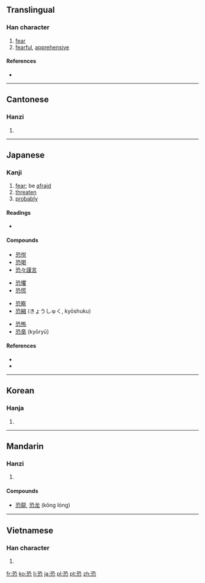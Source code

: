 ==Translingual==

===Han character===
{{Han char|rn=61|rad=心|as=06|sn=10|four=1733<sub>1</sub>|canj=一弓心 (MNP), X一弓心 (XMNP)}}

# [[fear]]
# [[fearful]], [[apprehensive]]

====References====
* {{Han ref|kx=0384.080|dkj=10552|dj=0714.250|hdz=42289.080|uh=6050|ud=24656|bh=AEA3|bd=44707}}

----

==Cantonese==

===Hanzi===
{{yue-hanzi|jyut=hung2|y=húng}}

# {{defn|Cantonese|sort=心06}}

----

==Japanese==

===Kanji===
{{ja-kanji|grade=c|rs=心06}}

# [[fear]]; be [[afraid]]
# [[threaten]]
# [[probably]]

====Readings====
* {{ja-readings|kanon=[[きょう]] (kyō)|goon=[[く]] (ku)|kun=[[おそれる]] (osoreru), [[おそろしい]] (osoroshii), [[おそれ]] (osore)}}

====Compounds====
{{top4}}
* [[恐悦]]
* [[恐喝]]
* [[恐々謹言]]
{{mid4}}
* [[恐懼]]
* [[恐慌]]
{{mid4}}
* [[恐察]]
* [[恐縮]] (きょうしゅく, kyōshuku)
{{mid4}}
* [[恐怖]]
* [[恐竜]] (kyōryū)
{{bottom}}

====References====
* {{S-JIS|8BB0}}
* {{JIS|3632}}

----

==Korean==

===Hanja===
{{ko-hanja|hangeul=[[공]]|eumhun=|rv=gong|mr=kong|y=kong}}

# {{defn|Korean|sort=心06}}

----

==Mandarin==

===Hanzi===
{{cmn-hanzi|pin=[[kǒng]] ([[kong3]])|wg=k'ung<sup>3</sup>}}

# {{defn|Mandarin|sort=心06}}

====Compounds====
* [[恐龍]], [[恐龙]] (kǒng lóng)

----

==Vietnamese==

===Han character===
{{vi-hantu|[[khủng]], [[thứ]]|rs=心06}}

# {{defn|Vietnamese|sort=心06}}

[[fr:恐]]
[[ko:恐]]
[[li:恐]]
[[ja:恐]]
[[pl:恐]]
[[pt:恐]]
[[zh:恐]]